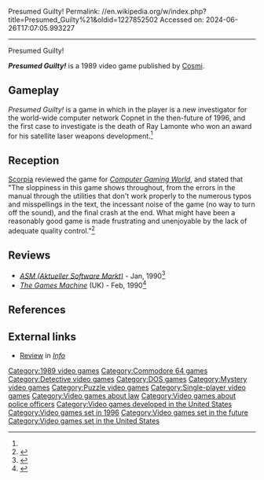 Presumed Guilty!
Permalink: //en.wikipedia.org/w/index.php?title=Presumed_Guilty%21&oldid=1227852502
Accessed on: 2024-06-26T17:07:05.993227



------
Presumed Guilty!
{{Short description|1989 video game}}
{{Orphan|date=June 2024}}

{{Infobox video game
| collapsible = 
| state = 
| italic title = 
| title = Presumed Guilty!
| image = Presumed Guilty cover.jpg
| alt = 
| caption = 
| developer = [[Cosmi Corporation|Cosmi]]
| publisher = [[Cosmi Corporation|Cosmi]]
| series = 
| engine = 
| platforms = [[Commodore 64]], [[DOS]]
| released = 1989
| genre = 
| modes = 
}}

'''''Presumed Guilty!''''' is a 1989 video game published by [[Cosmi Corporation|Cosmi]].

==Gameplay==
''Presumed Guilty!'' is a game in which in the player is a new investigator for the world-wide computer network Copnet in the then-future of 1996, and the first case to investigate is the death of Ray Lamonte who won an award for his satellite laser weapons development.<ref name="CGW60"/>

==Reception==
[[Scorpia (journalist)|Scorpia]] reviewed the game for ''[[Computer Gaming World]]'', and stated that "The sloppiness in this game shows throughout, from the errors in the manual through the utilities that don't work properly to the numerous typos and misspellings in the text, the incessant noise of the game (no way to turn off the sound), and the final crash at the end. What might have been a reasonably good game is made frustrating and unenjoyable by the lack of adequate quality control."<ref name="CGW60">{{cite magazine |author=Scorpia |authorlink=Scorpia (journalist) |title="Presumed Guilty" Cosmi's Game of Real Time Intrigue |magazine=Computer Gaming World |date=June 1989 |volume=1 |issue=60 |pages=26, 31, 54}}</ref>

==Reviews==
*''[[ASM (Aktueller Software Markt)]]'' - Jan, 1990<ref>{{Cite web|url=https://archive.org/details/asm_magazine-1990-02/page/n101/mode/2up|title = Aktueller Software Markt (ASM) Magazine (February 1990)|date = February 1990}}</ref>
*''[[The Games Machine]]'' (UK) - Feb, 1990<ref>{{Cite web|url=https://archive.org/details/the-games-machine-27/page/n83/mode/2up|title=The Games Machine Issue 27}}</ref>

==References==
{{reflist}}

==External links==
*[https://archive.org/details/info-magazine-29/Info_Issue_29_1989_Nov_Dec/page/n69/mode/2up Review] in ''[[Info (magazine)|Info]]''

[[Category:1989 video games]]
[[Category:Commodore 64 games]]
[[Category:Detective video games]]
[[Category:DOS games]]
[[Category:Mystery video games]]
[[Category:Puzzle video games]]
[[Category:Single-player video games]]
[[Category:Video games about law]]
[[Category:Video games about police officers]]
[[Category:Video games developed in the United States]]
[[Category:Video games set in 1996]]
[[Category:Video games set in the future]]
[[Category:Video games set in the United States]]